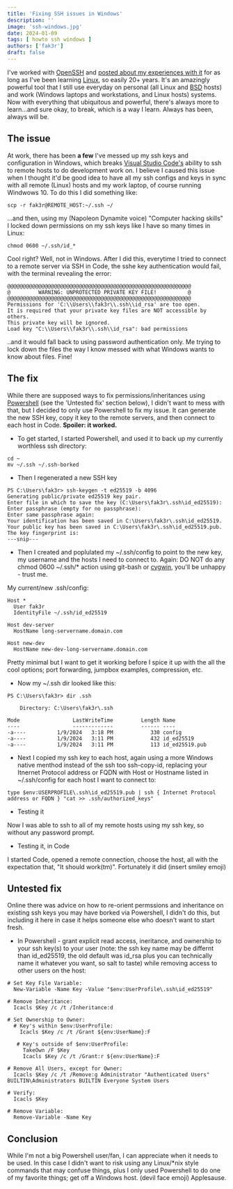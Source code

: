```yaml
---
title: 'Fixing SSH issues in Windows'
description: ''
image: 'ssh-windows.jpg'
date: 2024-01-09
tags: [ howto ssh windows ]
authors: ['fak3r']
draft: false
---
```


I've worked with [OpenSSH](https://www.openssh.com/) and [posted about my experiences with it](https://duckduckgo.com/?q=openssh+site%3Afak3r.com) for as long as I've been learning [Linux](https://www.linux.org/), so easily 20+ years. It's an amazingly powerful tool that I still use everyday on personal (all Linux and [BSD](https://en.wikipedia.org/wiki/Berkeley_Software_Distribution) hosts) and work (Windows laptops and workstations, and Linux hosts) systems. Now with everything that ubiquitous and powerful, there's always more to learn...and sure okay, to break, which is a way I learn. Always has been, always will be.

## The issue

At work, there has been **a few** I've messed up my ssh keys and configuration in Windows, which breaks [Visual Studio Code's](https://code.visualstudio.com/) ability to ssh to remote hosts to do development work on. I believe I caused this issue when I thought it'd be good idea to have all my ssh configs and keys in sync with all remote (Linux) hosts and my work laptop, of course running Windwows 10. To do this I did something like:
 
```
scp -r fak3r@REMOTE_HOST:~/.ssh ~/
```
 
...and then, using my (Napoleon Dynamite voice) "Computer hacking skills" I locked down permissions on my ssh keys like I have so many times in Linux:
 
```
chmod 0600 ~/.ssh/id_*
```
 
Cool right? Well, not in Windows. After I did this, everytime I tried to connect to a remote server via SSH in Code, the sshe key authentication would fail, with the terminal revealing the error:
 
```
@@@@@@@@@@@@@@@@@@@@@@@@@@@@@@@@@@@@@@@@@@@@@@@@@@@@@@@@@@@
@         WARNING: UNPROTECTED PRIVATE KEY FILE!          @
@@@@@@@@@@@@@@@@@@@@@@@@@@@@@@@@@@@@@@@@@@@@@@@@@@@@@@@@@@@
Permissions for 'C:\\Users\\fak3r\\.ssh\\id_rsa' are too open.
It is required that your private key files are NOT accessible by others.
This private key will be ignored.
Load key "C:\\Users\\fak3r\\.ssh\\id_rsa": bad permissions
```
 
..and it would fall back to using password authentication only. Me trying to lock down the files the way I know messed with what Windows wants to know about files. Fine!
 
## The fix
 
While there are supposed ways to fix permissions/inheritances using [Powershell](https://learn.microsoft.com/en-us/powershell/) (see the 'Untested fix' section below), I didn't want to mess with that, but I decided to only use Powershell to fix my issue. It can generate the new SSH key, copy it key to the remote servers, and then connect to each host in Code. **Spoiler: it worked.**
 
* To get started, I started Powershell, and used it to back up my currently worthless ssh directory:
 
```
cd ~
mv ~/.ssh ~/.ssh-borked
```
 
* Then I regenerated a new SSH key
 
```
PS C:\Users\fak3r> ssh-keygen -t ed25519 -b 4096
Generating public/private ed25519 key pair.
Enter file in which to save the key (C:\Users\fak3r\.ssh\id_ed25519):
Enter passphrase (empty for no passphrase):
Enter same passphrase again:
Your identification has been saved in C:\Users\fak3r\.ssh\id_ed25519.
Your public key has been saved in C:\Users\fak3r\.ssh\id_ed25519.pub.
The key fingerprint is:
---snip---
```
 
* Then I created and poplulated my ~/.ssh/config to point to the new key, my username and the hosts I need to connect to. Again: DO NOT do any chmod 0600 ~/.ssh/* action using git-bash or [cygwin](https://cygwin.com/), you'll be unhappy - trust me.
 
My current/new .ssh/config:
 
```
Host *
  User fak3r
  IdentityFile ~/.ssh/id_ed25519
 
Host dev-server
  HostName long-servername.domain.com
 
Host new-dev
  HostName new-dev-long-servername.domain.com
```

Pretty minimal but I want to get it working before I spice it up with the all the cool options; port forwarding, jumpbox examples, compression, etc.
 
* Now my ~/.ssh dir looked like this:
 
```
PS C:\Users\fak3r> dir .ssh
 
    Directory: C:\Users\fak3r\.ssh
 
Mode                 LastWriteTime         Length Name
----                 -------------         ------ ----
-a----          1/9/2024   3:18 PM            330 config
-a----          1/9/2024   3:11 PM            432 id_ed25519
-a----          1/9/2024   3:11 PM            113 id_ed25519.pub
```
 
* Next I copied my ssh key to each host, again using a more Windows native menthod instead of the ssh too ssh-copy-id, replacing your Itnernet Protocol address or FQDN with Host or Hostname listed in ~/.ssh/config for each host I want to connect to:
 
```
type $env:USERPROFILE\.ssh\id_ed25519.pub | ssh { Internet Protocol address or FQDN } "cat >> .ssh/authorized_keys"
```
 
* Testing it
 
Now I was able to ssh to all of my remote hosts using my ssh key, so without any password prompt.
 
* Testing it, in Code
 
I started Code, opened a remote connection, choose the host, all with the expectation that, "It should work(tm)". Fortunately it did (insert smiley emoji)
 
## Untested fix
 
Online there was advice on how to re-orient permssions and inheritance on existing ssh keys you may have borked via Powershell, I didn't do this, but including it here in case it helps someone else who doesn't want to start fresh.
 
* In Powershell - grant explicit read access, ineritance, and ownership to your ssh key(s) to your user (note: the ssh key name may be differnt than id_ed25519, the old default was id_rsa plus you can technically name it whatever you want, so salt to taste) while removing access to other users on the host:
 
```
# Set Key File Variable:
  New-Variable -Name Key -Value "$env:UserProfile\.ssh\id_ed25519"
 
# Remove Inheritance:
  Icacls $Key /c /t /Inheritance:d
 
# Set Ownership to Owner:
  # Key's within $env:UserProfile:
    Icacls $Key /c /t /Grant ${env:UserName}:F
 
   # Key's outside of $env:UserProfile:
     TakeOwn /F $Key
     Icacls $Key /c /t /Grant:r ${env:UserName}:F
 
# Remove All Users, except for Owner:
  Icacls $Key /c /t /Remove:g Administrator "Authenticated Users" BUILTIN\Administrators BUILTIN Everyone System Users
 
# Verify:
  Icacls $Key
 
# Remove Variable:
  Remove-Variable -Name Key
```

## Conclusion

While I'm not a big Powershell user/fan, I can appreciate when it needs to be used. In this case I didn't want to risk using any Linux/*nix style commands that may confuse things, plus I only used Powershell to do one of my favorite things; get off a Windows host. (devil face emoji) Applesause.
